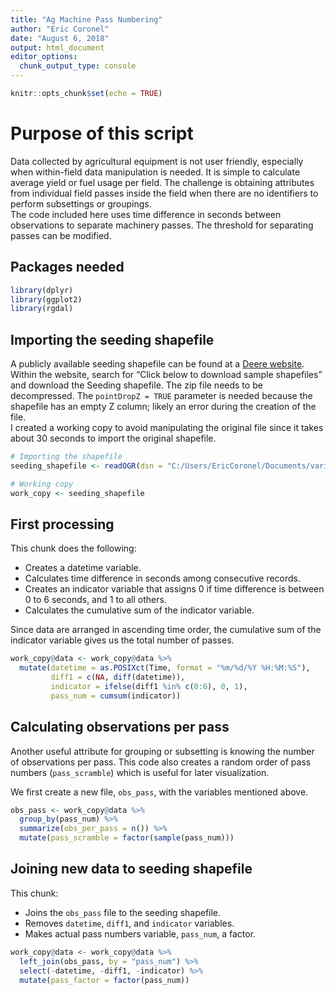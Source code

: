 ```yaml
---
title: "Ag Machine Pass Numbering"
author: "Eric Coronel"
date: "August 6, 2018"
output: html_document
editor_options: 
  chunk_output_type: console
---
```


```r
knitr::opts_chunk$set(echo = TRUE)
```

# Purpose of this script

Data collected by agricultural equipment is not user friendly, especially when within-field data manipulation is needed. It is simple to calculate average yield or fuel usage per field. The challenge is obtaining attributes from individual field passes inside the field when there are no identifiers to perform subsettings or groupings.  
The code included here uses time difference in seconds between observations to separate machinery passes. The threshold for separating passes can be modified.

## Packages needed
```r

library(dplyr)
library(ggplot2)
library(rgdal)

```

## Importing the seeding shapefile

A publicly available seeding shapefile can be found at a [Deere website](https://developer.deere.com/#!documentation&doc=.%2Fmyjohndeere%2FfieldOperations.htm&anchor=). Within the website, search for "Click below to download sample shapefiles" and download the Seeding shapefile. The zip file needs to be decompressed. The `pointDropZ = TRUE` parameter is needed because the shapefile has an empty Z column; likely an error during the creation of the file.  
I created a working copy to avoid manipulating the original file since it takes about 30 seconds to import the original shapefile.

```r

# Importing the shapefile
seeding_shapefile <- readOGR(dsn = "C:/Users/EricCoronel/Documents/various_DS_projects/Ag_Machine_Pass_Numbering/seeding_shapefile", layer = "Merriweather Farms-JT-01-Corn", pointDropZ = TRUE)

# Working copy
work_copy <- seeding_shapefile

```

## First processing

This chunk does the following:

* Creates a datetime variable.
* Calculates time difference in seconds among consecutive records.
* Creates an indicator variable that assigns 0 if time difference is between 0 to 6 seconds, and 1 to all others.
* Calculates the cumulative sum of the indicator variable.   

Since data are arranged in ascending time order, the cumulative sum of the indicator variable gives us 
the total number of passes.

```r

work_copy@data <- work_copy@data %>%
  mutate(datetime = as.POSIXct(Time, format = "%m/%d/%Y %H:%M:%S"),
         diff1 = c(NA, diff(datetime)),
         indicator = ifelse(diff1 %in% c(0:6), 0, 1),
         pass_num = cumsum(indicator))

```

## Calculating observations per pass

Another useful attribute for grouping or subsetting is knowing the number of observations per pass. This code also creates a random order of pass numbers (`pass_scramble`) which is useful for later visualization.

We first create a new file, `obs_pass`, with the variables mentioned above. 

```r

obs_pass <- work_copy@data %>%
  group_by(pass_num) %>%
  summarize(obs_per_pass = n()) %>%
  mutate(pass_scramble = factor(sample(pass_num)))

```

## Joining new data to seeding shapefile

This chunk:

* Joins the `obs_pass` file to the seeding shapefile.
* Removes `datetime`, `diff1`, and `indicator` variables.
* Makes actual pass numbers variable, `pass_num`, a factor.

```r

work_copy@data <- work_copy@data %>%
  left_join(obs_pass, by = "pass_num") %>%
  select(-datetime, -diff1, -indicator) %>%
  mutate(pass_factor = factor(pass_num))

```